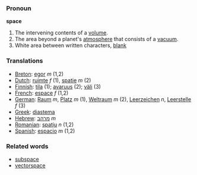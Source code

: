 === Pronoun ===

'''space'''

#The intervening contents of a [[volume]].
#The area beyond a planet's [[atmosphere]] that consists of a [[vacuum]].
#White area between written characters, [[blank]]

=== Translations ===
*[[Breton]]: [[egor]] ''m'' (1,2)
*[[Dutch]]: [[ruimte]] ''f'' (1), [[spatie]] ''m'' (2)
*[[Finnish]]: [[tila]] (1); [[avaruus]] (2); [[väli]] (3)
*[[French]]: [[espace]] ''f'' (1,2)
*[[German]]: [[Raum]] ''m'', [[Platz]] ''m'' (1), [[Weltraum]] ''m'' (2), [[Leerzeichen]] ''n'', [[Leerstelle]] ''f'' (3)
*[[Greek]]: [[diastema]]
*[[Hebrew]]: [[מרהב]] ''m''
*[[Romanian]]: [[spaţiu]] ''n'' (1,2)
*[[Spanish]]: [[espacio]] ''m'' (1,2)

=== Related words ===
*[[subspace]]
*[[vectorspace]]
